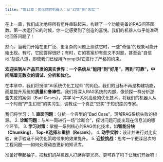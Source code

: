```yaml
---
title: "第13章：优化你的机器人：从'幻觉'到'忠实'"
---
```


在上一章，我们成功地将所有组件串联起来，构建了一个功能完备的RAG问答函数。第一次运行它的时候，你一定感受到了创造的喜悦。我们的机器人似乎能准确地回答问题了！

然而，当我们开始在更广泛、更复杂的问题上测试它时，一些"奇怪"的现象可能开始出现。有时，它回答得很好；有时，它的答案却有些文不对题，甚至会"自信地"胡说八道，即使我们已经用Prompt对它进行了严格的约束。

**欢迎来到AI产品开发的真实世界：一个系统从"能用"到"好用"，再到"可靠"，中间隔着无数次的调试、分析和优化。**

在本章中，我们将扮演"AI系统优化工程师"的角色。我们的目标不再是构建功能，而是提升系统的**质量**和**鲁棒性**。我们将深入RAG系统的内部，像侦探一样分析那些失败的案例（Bad Cases），并学习一系列高级的优化技术，将我们的机器人从一个时而"产生幻觉"的实习生，调教成一个真正"忠实"于知识库的专家。

我们将学习：
1.  **直面问题**：分析一个典型的"Bad Case"，理解RAG系统失败的根源。
2.  **诊断问题**：与AI一同进行一场"诊断会"，探讨问题可能出现在信息流的哪个环节。
3.  **学习对策**：掌握一系列核心的RAG优化技术，如**智能分块（Chunking）**、**Top-K选择**和**重排（Rerank）**。
4.  **动手实验**：设计并进行对比实验，亲手验证不同优化策略带来的效果提升。
5.  **迎接挑战**：思考一个更深层次的工程问题——如何处理动态更新的知识库。

准备好卷起袖子，把我们的AI机器人打磨得更光亮、更可靠了吗？让我们开始吧！
